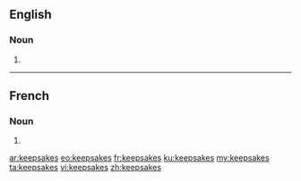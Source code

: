 ==English==

===Noun===
{{head|en|plural}}

# {{plural of|keepsake|lang=en|nocat=1}}

----

==French==

===Noun===
{{head|fr|plural}}

# {{plural of|keepsake|lang=fr|nocat=1}}

[[ar:keepsakes]]
[[eo:keepsakes]]
[[fr:keepsakes]]
[[ku:keepsakes]]
[[my:keepsakes]]
[[ta:keepsakes]]
[[vi:keepsakes]]
[[zh:keepsakes]]